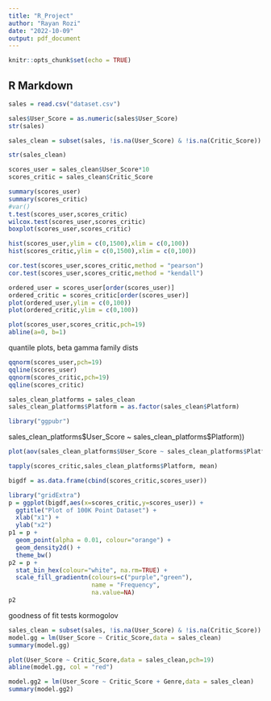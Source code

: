 ```yaml
---
title: "R_Project"
author: "Rayan Rozi"
date: "2022-10-09"
output: pdf_document
---
```


```r
knitr::opts_chunk$set(echo = TRUE)
```

## R Markdown

```r
sales = read.csv("dataset.csv")
```

```r
sales$User_Score = as.numeric(sales$User_Score)
str(sales)

```

```r
sales_clean = subset(sales, !is.na(User_Score) & !is.na(Critic_Score))

str(sales_clean)


```

```r
scores_user = sales_clean$User_Score*10
scores_critic = sales_clean$Critic_Score
```

```r
summary(scores_user)
summary(scores_critic)
#var()
t.test(scores_user,scores_critic)
wilcox.test(scores_user,scores_critic)
boxplot(scores_user,scores_critic)
```

```r
hist(scores_user,ylim = c(0,1500),xlim = c(0,100))
hist(scores_critic,ylim = c(0,1500),xlim = c(0,100))
```

```r
cor.test(scores_user,scores_critic,method = "pearson")
cor.test(scores_user,scores_critic,method = "kendall")
```

```r
ordered_user = scores_user[order(scores_user)]
ordered_critic = scores_critic[order(scores_user)]
plot(ordered_user,ylim = c(0,100))
plot(ordered_critic,ylim = c(0,100))

```

```r
plot(scores_user,scores_critic,pch=19)
abline(a=0, b=1)
```

quantile plots, beta gamma family dists

```r
qqnorm(scores_user,pch=19)
qqline(scores_user)
qqnorm(scores_critic,pch=19)
qqline(scores_critic)
```

```r
sales_clean_platforms = sales_clean
sales_clean_platforms$Platform = as.factor(sales_clean$Platform)
```

```r
library("ggpubr")
```

sales_clean_platforms\$User_Score \~ sales_clean_platforms\$Platform))

```r
plot(aov(sales_clean_platforms$User_Score ~ sales_clean_platforms$Platform))
```

```r
tapply(scores_critic,sales_clean_platforms$Platform, mean)
```

```r
bigdf = as.data.frame(cbind(scores_critic,scores_user))
```

```r
library("gridExtra")
p = ggplot(bigdf,aes(x=scores_critic,y=scores_user)) +
  ggtitle("Plot of 100K Point Dataset") +
  xlab("x1") +
  ylab("x2") 
p1 = p + 
  geom_point(alpha = 0.01, colour="orange") + 
  geom_density2d() + 
  theme_bw()
p2 = p +
  stat_bin_hex(colour="white", na.rm=TRUE) +
  scale_fill_gradientn(colours=c("purple","green"), 
                       name = "Frequency", 
                       na.value=NA)
p2
```

goodness of fit tests kormogolov

```r
sales_clean = subset(sales, !is.na(User_Score) & !is.na(Critic_Score))
model.gg = lm(User_Score ~ Critic_Score,data = sales_clean)
summary(model.gg)
```

```r
plot(User_Score ~ Critic_Score,data = sales_clean,pch=19)
abline(model.gg, col = "red")
```

```r
model.gg2 = lm(User_Score ~ Critic_Score + Genre,data = sales_clean)
summary(model.gg2)
```
